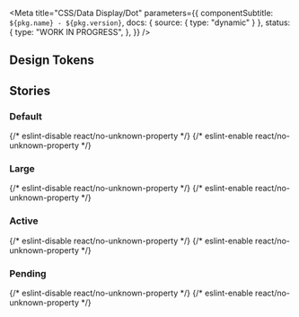 
<Meta
  title="CSS/Data Display/Dot"
  parameters={{
    componentSubtitle: `${pkg.name} - ${pkg.version}`,
    docs: { source: { type: "dynamic" } },
    status: {
      type: "WORK IN PROGRESS",
    },
  }}
/>

<Description markdown={readme} />

## Design Tokens

<DesignTokenDocBlock categoryName="Dot" viewType="table" />

## Stories

### Default

<Canvas>
  {/* eslint-disable react/no-unknown-property */}
  <Story name="Default">
    <span class="denhaag-dot"></span>
  </Story>
  {/* eslint-enable react/no-unknown-property */}
</Canvas>

### Large

<Canvas>
  {/* eslint-disable react/no-unknown-property */}
  <Story name="Large">
    <span class="denhaag-dot--large"></span>
  </Story>
  {/* eslint-enable react/no-unknown-property */}
</Canvas>

### Active

<Canvas>
  {/* eslint-disable react/no-unknown-property */}
  <Story name="Active">
    <span class="denhaag-dot--active"></span>
  </Story>
  {/* eslint-enable react/no-unknown-property */}
</Canvas>

### Pending

<Canvas>
  {/* eslint-disable react/no-unknown-property */}
  <Story name="Pending">
    <span class="denhaag-dot--pending"></span>
  </Story>
  {/* eslint-enable react/no-unknown-property */}
</Canvas>
